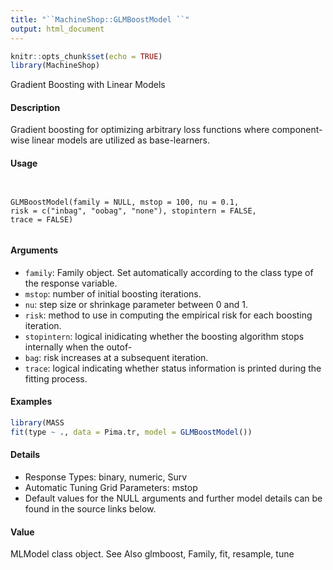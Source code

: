 ```yaml
---
title: "``MachineShop::GLMBoostModel ``"
output: html_document
---
```


```r
knitr::opts_chunk$set(echo = TRUE)
library(MachineShop)
```

 Gradient Boosting with Linear Models

#### Description

Gradient boosting for optimizing arbitrary loss functions where component-wise linear models are utilized as base-learners.


#### Usage
<pre><code>

GLMBoostModel(family = NULL, mstop = 100, nu = 0.1,
risk = c("inbag", "oobag", "none"), stopintern = FALSE,
trace = FALSE)

</code></pre>
#### Arguments

* ``family``: Family object. Set automatically according to the class type of the response
variable.
* ``mstop``: number of initial boosting iterations.
* ``nu``: step size or shrinkage parameter between 0 and 1.
* ``risk``: method to use in computing the empirical risk for each boosting iteration.
* ``stopintern``: logical inidicating whether the boosting algorithm stops internally when the outof-
* ``bag``: risk increases at a subsequent iteration.
* ``trace``: logical indicating whether status information is printed during the fitting process.


#### Examples
```r

library(MASS
fit(type ~ ., data = Pima.tr, model = GLMBoostModel())
```

#### Details
* Response Types: binary, numeric, Surv
* Automatic Tuning Grid Parameters: mstop
* Default values for the NULL arguments and further model details can be found in the source links below.

#### Value

MLModel class object.
See Also
glmboost, Family, fit, resample, tune
